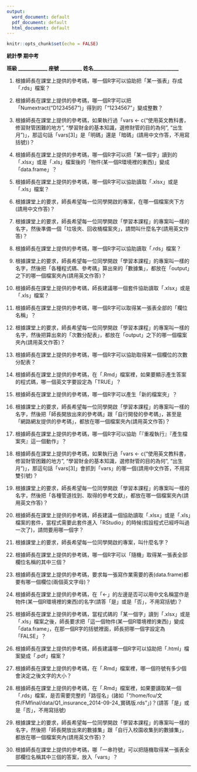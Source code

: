 ```yaml
---
output:
  word_document: default
  pdf_document: default
  html_document: default
---
```


```r
knitr::opts_chunk$set(echo = FALSE)
```

**統計學 期中考**
  
**班級   ____________    座號   _________    姓名___________________________________**
  
1. 根據師長在課堂上提供的參考碼，哪一個R字可以協助把「某一張表」存成「.rds」檔案？
  
2. 根據師長在課堂上提供的參考碼，哪一個R字可以把「Numextract("D1234567")」得到的「"1234567"」變成整數？
  
3. 根據師長在課堂上提供的參考碼，如果執行過「vars <- c("使用英文教科書，修習財管困難的地方", "學習財金的基本知識，選修財管的目的為何", "出生月")」，那這句話「vars[3]」是「明碼」還是「暗碼」(請用中文作答，不用寫括號))？
  
4. 根據師長在課堂上提供的參考碼，哪一個R字可以把「某一個字」讀到的「.xlsx」或是「.xls」檔案後的「物件(某一個R環境裡的東西)」變成「data.frame」？
  
5. 根據師長在課堂上提供的參考碼，哪一個R字可以協助讀取「.xlsx」或是「.xls」檔案？
  
6. 根據課堂上的要求，師長希望每一位同學開啟的專案，在哪一個檔案夾下方(請用中文作答)？
  
7. 根據課堂上的要求，師長希望每一位同學開啟「學習本課程」的專案叫一樣的名字，然後準備一個「垃圾夾、回收桶檔案夾」，請問叫什麼名字(請用英文作答)？
  
8. 根據師長在課堂上提供的參考碼，哪一個R字可以協助讀取「.rds」檔案？
  
9. 根據課堂上的要求，師長希望每一位同學開啟「學習本課程」的專案叫一樣的名字，然後把「各種程式碼、參考碼」算出來的「數據集」，都放在「output」之下的哪一個檔案夾內(請用英文作答)？
  
10. 根據師長在課堂上提供的參考碼，師長建議哪一個套件協助讀取「.xlsx」或是「.xls」檔案？
  
11. 根據師長在課堂上提供的參考碼，哪一個R字可以取得某一張表全部的「欄位名稱」？
  
12. 根據課堂上的要求，師長希望每一位同學開啟「學習本課程」的專案叫一樣的名字，然後把算出來的「次數分配表」，都放在「output」之下的哪一個檔案夾內(請用英文作答)？
  
13. 根據師長在課堂上提供的參考碼，哪一個R字可以協助取得某一個欄位的次數分配表？
  
14. 根據師長在課堂上提供的參考碼，在「.Rmd」檔案裡，如果要顯示產生答案的程式碼，哪一個英文字要設定為「TRUE」？
  
15. 根據師長在課堂上提供的參考碼，哪一個R字可以產生「新的檔案夾」？
  
16. 根據課堂上的要求，師長希望每一位同學開啟「學習本課程」的專案叫一樣的名字，然後把「師長開放出來的參考碼」跟「自行開發的參考碼」，甚至是「網路網友提供的參考碼」，都放在哪一個檔案夾內(請用英文作答)？
  
17. 根據師長在課堂上提供的參考碼，哪一個R字可以協助「『重複執行』『產生檔案夾』這一個動作」？
  
18. 根據師長在課堂上提供的參考碼，如果執行過「vars <- c("使用英文教科書，修習財管困難的地方", "學習財金的基本知識，選修財管的目的為何", "出生月")」，那這句話「vars[3]」會抓到「vars」的哪一個(請用中文作答，不用寫雙引號)？
  
19. 根據課堂上的要求，師長希望每一位同學開啟「學習本課程」的專案叫一樣的名字，然後把「各種管道找到、取得的參考文獻」，都放在哪一個檔案夾內(請用英文作答)？
  
20. 根據師長在課堂上提供的參考碼，師長建議一個協助讀取「.xlsx」或是「.xls」檔案的套件，當程式需要此套件進入「RStudio」的時候(假設程式已經呼叫過一次了)，請問要用哪一個字？
  
21. 根據課堂上的要求，師長希望每一位同學開啟的專案，叫什麼名字？
  
22. 根據師長在課堂上提供的參考碼，哪一個R字可以「隨機」取得某一張表全部欄位名稱的其中三個？
  
23. 根據師長在課堂上提供的參考碼，要求每一張寫作業需要的表(data.frame)都要有哪一個欄位(兩個英文字母)？
  
24. 根據師長在課堂上提供的參考碼，在「<-」的左邊是否可以用中文名稱當作是物件(某一個R環境裡的東西)的名字(請答「是」或是「否」，不用寫括號)？
  
25. 根據師長在課堂上提供的參考碼，當程式碼的「某一個字」讀到「.xlsx」或是「.xls」檔案之後，師長要求把「這一個物件(某一個R環境裡的東西)」變成「data.frame」，在那一個R字的括號裡面，師長把哪一個字設定為「FALSE」？
  
26. 根據師長在課堂上提供的參考碼，師長建議哪一個R字可以協助把「.html」檔案變成「.pdf」檔案？
  
27. 根據師長在課堂上提供的參考碼，在「.Rmd」檔案裡，哪一個符號有多少個會決定之後文字的大小？
  
28. 根據師長在課堂上提供的參考碼，在「.Rmd」檔案裡，如果要讀取某一個「.rds」檔案，是否需要完整的「路徑名」(諸如「"/home/fcu/文件/FMfinal/data/Q1_insurance_2014-09-24_實碼版.rds"」)？(請答「是」或是「否」，不用寫括號)
  
29. 根據課堂上的要求，師長希望每一位同學開啟「學習本課程」的專案叫一樣的名字，然後把「師長開放出來的數據集」跟「自行入校園收集到的數據集」，都放在哪一個檔案夾內(請用英文作答)？
  
30. 根據師長在課堂上提供的參考碼，哪「一串符號」可以把隨機取得某一張表全部欄位名稱其中三個的答案，放入「vars」？
  
  
---
